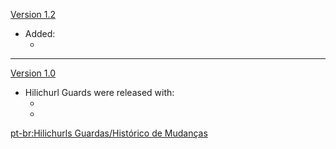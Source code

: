 {{Change History/Header}}
[[Version 1.2]]
* Added:
** {{Enemy|Ice Shield Hilichurl Guard}}
----
[[Version 1.0]]
* Hilichurl Guards were released with:
** {{Enemy|Wooden Shield Hilichurl Guard}}
** {{Enemy|Rock Shield Hilichurl Guard}}
<noinclude>


[[pt-br:Hilichurls Guardas/Histórico de Mudanças]]
</noinclude>
